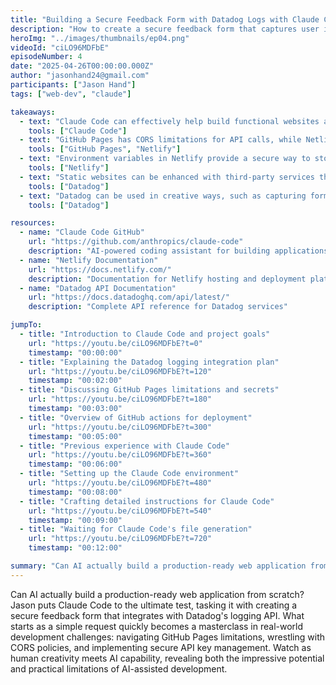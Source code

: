 ```yaml
---
title: "Building a Secure Feedback Form with Datadog Logs with Claude Code"
description: "How to create a secure feedback form that captures user input and sends it to Datadog for logging and analysis, built with Claude Code assistance."
heroImg: "../images/thumbnails/ep04.png"
videoId: "ciLO96MDFbE"
episodeNumber: 4
date: "2025-04-26T00:00:00.000Z"
author: "jasonhand24@gmail.com"
participants: ["Jason Hand"]
tags: ["web-dev", "claude"]

takeaways:
  - text: "Claude Code can effectively help build functional websites and solve complex integration challenges"
    tools: ["Claude Code"]
  - text: "GitHub Pages has CORS limitations for API calls, while Netlify offers better support for dynamic functionality"
    tools: ["GitHub Pages", "Netlify"]
  - text: "Environment variables in Netlify provide a secure way to store API keys"
    tools: ["Netlify"]
  - text: "Static websites can be enhanced with third-party services through secure API integrations"
    tools: ["Datadog"]
  - text: "Datadog can be used in creative ways, such as capturing form submissions as logs"
    tools: ["Datadog"]

resources:
  - name: "Claude Code GitHub"
    url: "https://github.com/anthropics/claude-code"
    description: "AI-powered coding assistant for building applications"
  - name: "Netlify Documentation"
    url: "https://docs.netlify.com/"
    description: "Documentation for Netlify hosting and deployment platform"
  - name: "Datadog API Documentation"
    url: "https://docs.datadoghq.com/api/latest/"
    description: "Complete API reference for Datadog services"

jumpTo:
  - title: "Introduction to Claude Code and project goals"
    url: "https://youtu.be/ciLO96MDFbE?t=0"
    timestamp: "00:00:00"
  - title: "Explaining the Datadog logging integration plan"
    url: "https://youtu.be/ciLO96MDFbE?t=120"
    timestamp: "00:02:00"
  - title: "Discussing GitHub Pages limitations and secrets"
    url: "https://youtu.be/ciLO96MDFbE?t=180"
    timestamp: "00:03:00"
  - title: "Overview of GitHub actions for deployment"
    url: "https://youtu.be/ciLO96MDFbE?t=300"
    timestamp: "00:05:00"
  - title: "Previous experience with Claude Code"
    url: "https://youtu.be/ciLO96MDFbE?t=360"
    timestamp: "00:06:00"
  - title: "Setting up the Claude Code environment"
    url: "https://youtu.be/ciLO96MDFbE?t=480"
    timestamp: "00:08:00"
  - title: "Crafting detailed instructions for Claude Code"
    url: "https://youtu.be/ciLO96MDFbE?t=540"
    timestamp: "00:09:00"
  - title: "Waiting for Claude Code's file generation"
    url: "https://youtu.be/ciLO96MDFbE?t=720"
    timestamp: "00:12:00"

summary: "Can AI actually build a production-ready web application from scratch? Jason puts Claude Code to the ultimate test, tasking it with creating a secure feedback form that integrates with Datadog's logging API. What starts as a simple request quickly becomes a masterclass in real-world development challenges: navigating GitHub Pages limitations, wrestling with CORS policies, and implementing secure API key management. Watch as human creativity meets AI capability, revealing both the impressive potential and practical limitations of AI-assisted development."
---
```


Can AI actually build a production-ready web application from scratch? Jason puts Claude Code to the ultimate test, tasking it with creating a secure feedback form that integrates with Datadog's logging API. What starts as a simple request quickly becomes a masterclass in real-world development challenges: navigating GitHub Pages limitations, wrestling with CORS policies, and implementing secure API key management. Watch as human creativity meets AI capability, revealing both the impressive potential and practical limitations of AI-assisted development.